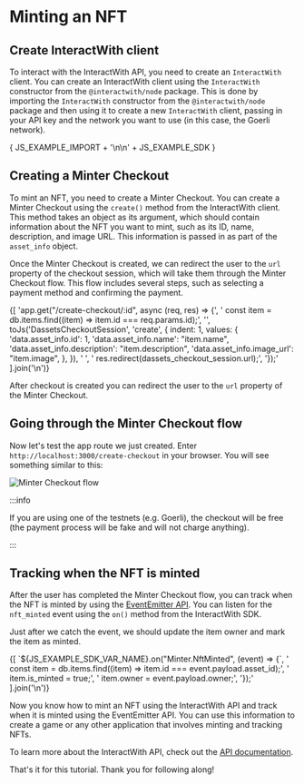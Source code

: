 
# Minting an NFT

## Create InteractWith client

To interact with the InteractWith API, you need to create an `InteractWith` client. You can create an InteractWith client using the `InteractWith` constructor from the `@interactwith/node` package. This is done by importing the `InteractWith` constructor from the `@interactwith/node` package and then using it to create a new `InteractWith` client, passing in your API key and the network you want to use (in this case, the Goerli network).

<CodeBlock language="js">
{ JS_EXAMPLE_IMPORT + '\n\n' + JS_EXAMPLE_SDK }
</CodeBlock>

## Creating a Minter Checkout

To mint an NFT, you need to create a Minter Checkout. You can create a Minter Checkout using the `create()` method from the InteractWith client. This method takes an object as its argument, which should contain information about the NFT you want to mint, such as its ID, name, description, and image URL. This information is passed in as part of the `asset_info` object.

Once the Minter Checkout is created, we can redirect the user to the `url` property of the checkout session, which will take them through the Minter Checkout flow. This flow includes several steps, such as selecting a payment method and confirming the payment.

<CodeBlock language="js">
{[
  'app.get("/create-checkout/:id", async (req, res) => {',
  '  const item = db.items.find((item) => item.id === req.params.id);',
  '',
  toJs('DassetsCheckoutSession', 'create', {
    indent: 1,
    values: {
      'data.asset_info.id': 1,
      'data.asset_info.name': "item.name",
      'data.asset_info.description': "item.description",
      'data.asset_info.image_url': "item.image",
    },
  }),
  '  ',
  '  res.redirect(dassets_checkout_session.url);',
  '});'
].join('\n')}
</CodeBlock>

After checkout is created you can redirect the user to the `url` property of the Minter Checkout.

## Going through the Minter Checkout flow

Now let's test the app route we just created. Enter `http://localhost:3000/create-checkout` in your browser. You will see something similar to this:

![Minter Checkout flow](https://blog.webdevsimplified.com/articleAssets/2021-07/stripe-checkout/stripe-checkout.jpg)

:::info

If you are using one of the testnets (e.g. Goerli), the checkout will be free (the payment process will be fake and will not charge anything).

:::

## Tracking when the NFT is minted

After the user has completed the Minter Checkout flow, you can track when the NFT is minted by using the [EventEmitter API](/docs/api/getting-started/event-emitters). You can listen for the `nft_minted` event using the `on()` method from the InteractWith SDK.

Just after we catch the event, we should update the item owner and mark the item as minted.

<CodeBlock language="js">
{[
  `${JS_EXAMPLE_SDK_VAR_NAME}.on("Minter.NftMinted", (event) => {`,
  '  const item = db.items.find((item) => item.id === event.payload.asset_id);',
  '  item.is_minted = true;',
  '  item.owner = event.payload.owner;',
  '});'
].join('\n')}
</CodeBlock>

Now you know how to mint an NFT using the InteractWith API and track when it is minted using the EventEmitter API. You can use this information to create a game or any other application that involves minting and tracking NFTs.

To learn more about the InteractWith API, check out the [API documentation](/api/intro).

That's it for this tutorial. Thank you for following along!
